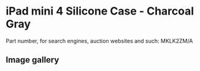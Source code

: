 
# iPad mini 4 Silicone Case - Charcoal Gray

Part number, for search engines, auction websites and such: MKLK2ZM/A

## Image gallery

<div style={{ width: "768px" }}>
  <GalleryComponent
    images={[
      {
        original: "/everysource/MKLK2.png",
        thumbnail: "/everypreview/MKLK2.png",
      },
      {
        original: "/everysource/MKLK2_AV1_GOLD.png",
        thumbnail: "/everypreview/MKLK2_AV1_GOLD.png",
      },
      {
        original: "/everysource/MKLK2_AV1_SILVER.png",
        thumbnail: "/everypreview/MKLK2_AV1_SILVER.png",
      },
      {
        original: "/everysource/MKLK2_AV1_SPACE_GRAY.png",
        thumbnail: "/everypreview/MKLK2_AV1_SPACE_GRAY.png",
      },
      {
        original: "/everysource/MKLK2_AV2.png",
        thumbnail: "/everypreview/MKLK2_AV2.png",
      },
      {
        original: "/everysource/MKLK2_AV3.png",
        thumbnail: "/everypreview/MKLK2_AV3.png",
      },
      {
        original: "/everysource/MKLK2_AV4.png",
        thumbnail: "/everypreview/MKLK2_AV4.png",
      }
    ]}
  />
</div>